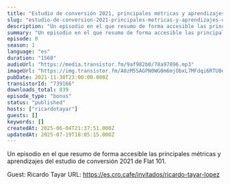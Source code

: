 ```yaml
---
title: "Estudio de conversión 2021, principales métricas y aprendizajes, con Ricardo Tayar"
slug: "estudio-de-conversion-2021-principales-metricas-y-aprendizajes-con-ricardo-tayar"
description: "Un episodio en el que resumo de forma accesible las principales métricas y aprendizajes del estudio de conversión 2021 de Flat 101.\n\nGuest: Ricardo Tayar\nURL: https://es.cro.cafe/invitados/ricardo-tayar-lopez"
summary: "Un episodio en el que resumo de forma accesible las principales métricas y aprendizajes del estudio de conversión 2021 de Flat 101."
episode: 0
season: 1
language: "es"
duration: "1568"
audioUrl: "https://media.transistor.fm/9af982b0/78a97896.mp3"
imageUrl: "https://img.transistor.fm/A0zM5SAGPN0WG0m6mjObxL7MFdqi6RTU0ezbUSDFqwQ/rs:fill:3000:3000:1/q:60/aHR0cHM6Ly9pbWct/dXBsb2FkLXByb2R1/Y3Rpb24udHJhbnNp/c3Rvci5mbS9jMWI3/Zjc1YmMwYmIyYTZj/N2U3NWViNDBiZjQ3/YzBmOC5qcGc.webp"
pubDate: 2021-11-30T23:00:00.000Z
transistorId: "739166"
downloads_total: 839
episode_type: "bonus"
status: "published"
hosts: ["ricardotayar"]
guests: []
keywords: []
createdAt: 2025-06-04T21:37:51.000Z
updatedAt: 2025-07-19T18:05:15.000Z
---
```


Un episodio en el que resumo de forma accesible las principales métricas y aprendizajes del estudio de conversión 2021 de Flat 101.

Guest: Ricardo Tayar
URL: https://es.cro.cafe/invitados/ricardo-tayar-lopez
